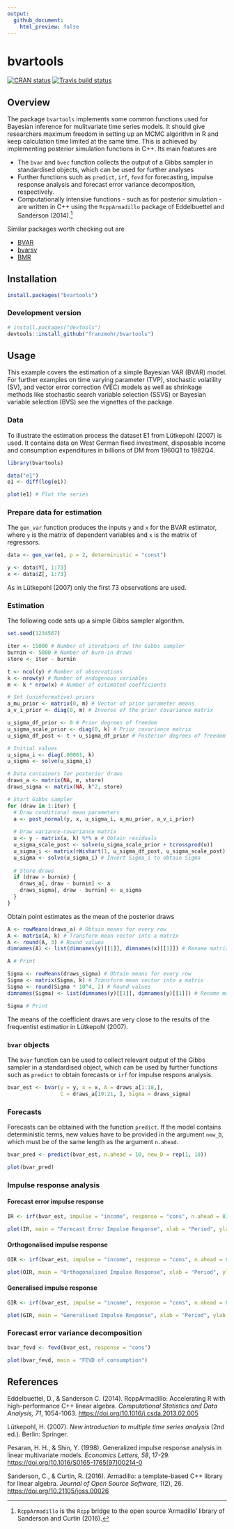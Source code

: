 ```yaml
---
output:
  github_document:
    html_preview: false
---
```


# bvartools

[![CRAN status](https://www.r-pkg.org/badges/version/bvartools)](https://cran.r-project.org/package=bvartools)
[![Travis build status](https://travis-ci.org/franzmohr/bvartools.svg?branch=master)](https://travis-ci.org/franzmohr/bvartools)

## Overview

The package `bvartools` implements some common functions used for Bayesian inference for mulitvariate time series models. It should give researchers maximum freedom in setting up an MCMC algorithm in R and keep calculation time limited at the same time. This is achieved by implementing posterior simulation functions in C++. Its main features are

- The `bvar` and `bvec` function collects the output of a Gibbs sampler in standardised objects, which can be used for further analyses
- Further functions such as `predict`, `irf`, `fevd` for forecasting, impulse response analysis and forecast error variance decomposition, respectively.
- Computationally intensive functions - such as for posterior simulation - are written in C++ using the `RcppArmadillo` package of Eddelbuettel and Sanderson (2014).[^cpp]

Similar packages worth checking out are

- [BVAR](https://cran.r-project.org/package=BVAR)
- [bvarsv](https://cran.r-project.org/package=bvarsv)
- [BMR](https://github.com/kthohr/BMR)

## Installation

```r
install.packages("bvartools")
```

### Development version

```r
# install.packages("devtools")
devtools::install_github("franzmohr/bvartools")
```

## Usage

This example covers the estimation of a simple Bayesian VAR (BVAR) model. For further examples on time varying parameter (TVP), stochastic volatility (SV), and vector error correction (VEC) models as well as shrinkage methods like stochastic search variable selection (SSVS) or Bayesian variable selection (BVS) see the vignettes of the package.

### Data

To illustrate the estimation process the dataset E1 from Lütkepohl (2007) is used. It contains data on West German fixed investment, disposable income and consumption expenditures in billions of DM from 1960Q1 to 1982Q4.

```r
library(bvartools)

data("e1")
e1 <- diff(log(e1))

plot(e1) # Plot the series
```

### Prepare data for estimation

The `gen_var` function produces the inputs `y` and `x` for the BVAR estimator, where `y` is the matrix of dependent variables and `x` is the matrix of regressors.

```r
data <- gen_var(e1, p = 2, deterministic = "const")

y <- data$Y[, 1:73]
x <- data$Z[, 1:73]
```

As in Lütkepohl (2007) only the first 73 observations are used.

### Estimation

The following code sets up a simple Gibbs sampler algorithm.

```r
set.seed(1234567)

iter <- 15000 # Number of iterations of the Gibbs sampler
burnin <- 5000 # Number of burn-in draws
store <- iter - burnin

t <- ncol(y) # Number of observations
k <- nrow(y) # Number of endogenous variables
m <- k * nrow(x) # Number of estimated coefficients

# Set (uninformative) priors
a_mu_prior <- matrix(0, m) # Vector of prior parameter means
a_v_i_prior <- diag(0, m) # Inverse of the prior covariance matrix

u_sigma_df_prior <- 0 # Prior degrees of freedom
u_sigma_scale_prior <- diag(0, k) # Prior covariance matrix
u_sigma_df_post <- t + u_sigma_df_prior # Posterior degrees of freedom

# Initial values
u_sigma_i <- diag(.00001, k)
u_sigma <- solve(u_sigma_i)

# Data containers for posterior draws
draws_a <- matrix(NA, m, store)
draws_sigma <- matrix(NA, k^2, store)

# Start Gibbs sampler
for (draw in 1:iter) {
  # Draw conditional mean parameters
  a <- post_normal(y, x, u_sigma_i, a_mu_prior, a_v_i_prior)
  
  # Draw variance-covariance matrix
  u <- y - matrix(a, k) %*% x # Obtain residuals
  u_sigma_scale_post <- solve(u_sigma_scale_prior + tcrossprod(u))
  u_sigma_i <- matrix(rWishart(1, u_sigma_df_post, u_sigma_scale_post)[,, 1], k)
  u_sigma <- solve(u_sigma_i) # Invert Sigma_i to obtain Sigma
  
  # Store draws
  if (draw > burnin) {
    draws_a[, draw - burnin] <- a
    draws_sigma[, draw - burnin] <- u_sigma
  }
}
```

Obtain point estimates as the mean of the posterior draws

```r
A <- rowMeans(draws_a) # Obtain means for every row
A <- matrix(A, k) # Transform mean vector into a matrix
A <- round(A, 3) # Round values
dimnames(A) <- list(dimnames(y)[[1]], dimnames(x)[[1]]) # Rename matrix dimensions

A # Print
```

```r
Sigma <- rowMeans(draws_sigma) # Obtain means for every row
Sigma <- matrix(Sigma, k) # Transform mean vector into a matrix
Sigma <- round(Sigma * 10^4, 2) # Round values
dimnames(Sigma) <- list(dimnames(y)[[1]], dimnames(y)[[1]]) # Rename matrix dimensions

Sigma # Print
```

The means of the coefficient draws are very close to the results of the frequentist estimatior in Lütkepohl (2007).

### `bvar` objects

The `bvar` function can be used to collect relevant output of the Gibbs sampler in a standardised object, which can be used by further functions such as `predict` to obtain forecasts or `irf` for impulse respons analysis.

```r
bvar_est <- bvar(y = y, x = x, A = draws_a[1:18,],
                 C = draws_a[19:21, ], Sigma = draws_sigma)
```

### Forecasts

Forecasts can be obtained with the function `predict`. If the model contains deterministic terms, new values have to be provided in the argument `new_D`, which must be of the same length as the argument `n.ahead`.

```r
bvar_pred <- predict(bvar_est, n.ahead = 10, new_D = rep(1, 10))

plot(bvar_pred)
```

### Impulse response analysis

#### Forecast error impulse response

```r
IR <- irf(bvar_est, impulse = "income", response = "cons", n.ahead = 8)

plot(IR, main = "Forecast Error Impulse Response", xlab = "Period", ylab = "Response")
```

#### Orthogonalised impulse response

```r
OIR <- irf(bvar_est, impulse = "income", response = "cons", n.ahead = 8, type = "oir")

plot(OIR, main = "Orthogonalised Impulse Response", xlab = "Period", ylab = "Response")
```

#### Generalised impulse response

```r
GIR <- irf(bvar_est, impulse = "income", response = "cons", n.ahead = 8, type = "gir")

plot(GIR, main = "Generalised Impulse Response", xlab = "Period", ylab = "Response")
```

### Forecast error variance decomposition

```r
bvar_fevd <- fevd(bvar_est, response = "cons")

plot(bvar_fevd, main = "FEVD of consumption")
```

## References

Eddelbuettel, D., & Sanderson C. (2014). RcppArmadillo: Accelerating R with high-performance C++ linear algebra. *Computational Statistics and Data Analysis, 71*, 1054-1063. <https://doi.org/10.1016/j.csda.2013.02.005>

Lütkepohl, H. (2007). *New introduction to multiple time series analysis* (2nd ed.). Berlin: Springer.

Pesaran, H. H., & Shin, Y. (1998). Generalized impulse response analysis in linear multivariate models. *Economics Letters, 58*, 17-29. <https://doi.org/10.1016/S0165-1765(97)00214-0>

Sanderson, C., & Curtin, R. (2016). Armadillo: a template-based C++ library for linear algebra. *Journal of Open Source Software, 1*(2), 26. <https://doi.org/10.21105/joss.00026>

[^cpp]: `RcppArmadillo` is the `Rcpp` bridge to the open source 'Armadillo' library of Sanderson and Curtin (2016).